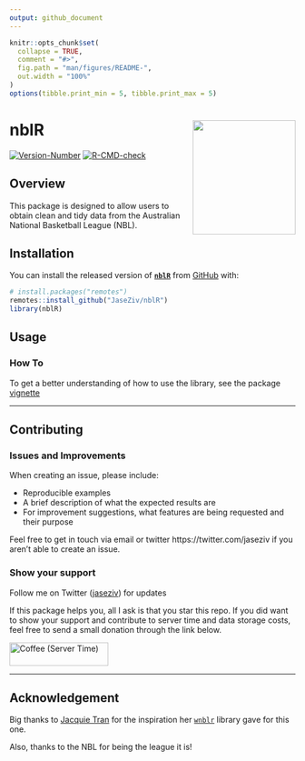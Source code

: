 ```yaml
---
output: github_document
---
```


<!-- README.md is generated from README.Rmd. Please edit that file -->

```r
knitr::opts_chunk$set(
  collapse = TRUE,
  comment = "#>",
  fig.path = "man/figures/README-",
  out.width = "100%"
)
options(tibble.print_min = 5, tibble.print_max = 5)
```

# nblR <img src="man/figures/logo.png" align="right" width="181" height="201"/>

<!-- badges: start -->
[![Version-Number](https://img.shields.io/github/r-package/v/JaseZiv/nblR?label=nblR (Dev))](https://github.com/JaseZiv/nblR/)
[![R-CMD-check](https://github.com/JaseZiv/nblR/actions/workflows/R-CMD-check.yaml/badge.svg)](https://github.com/JaseZiv/nblR/actions/workflows/R-CMD-check.yaml)
<!-- badges: end -->

## Overview

This package is designed to allow users to obtain clean and tidy data from the Australian National Basketball League (NBL).


## Installation


You can install the released version of [**```nblR```**](https://github.com/JaseZiv/nblR/) from [GitHub](https://github.com/JaseZiv/nblR) with:

```r
# install.packages("remotes")
remotes::install_github("JaseZiv/nblR")
library(nblR)
```


## Usage


### How To

To get a better understanding of how to use the library, see the package [vignette](https://jaseziv.github.io/nblR/articles/using-nblR.html)

***

## Contributing

### Issues and Improvements

When creating an issue, please include:

* Reproducible examples
* A brief description of what the expected results are
* For improvement suggestions, what features are being requested and their purpose 


Feel free to get in touch via email or twitter https://twitter.com/jaseziv if you aren't able to create an issue.


### Show your support
Follow me on Twitter ([jaseziv](https://twitter.com/jaseziv)) for updates

If this package helps you, all I ask is that you star this repo. If you did want to show your support and contribute to server time and data storage costs, feel free to send a small donation through the link below.

<a href="https://www.buymeacoffee.com/jaseziv83A" target="_blank"><img src="https://cdn.buymeacoffee.com/buttons/default-orange.png" alt="Coffee (Server Time)" height="41" width="174"></a>

***

## Acknowledgement

Big thanks to [Jacquie Tran](https://github.com/jacquietran) for the inspiration her [`wnblr`](https://github.com/jacquietran/wnblr) library gave for this one.

Also, thanks to the NBL for being the league it is!
